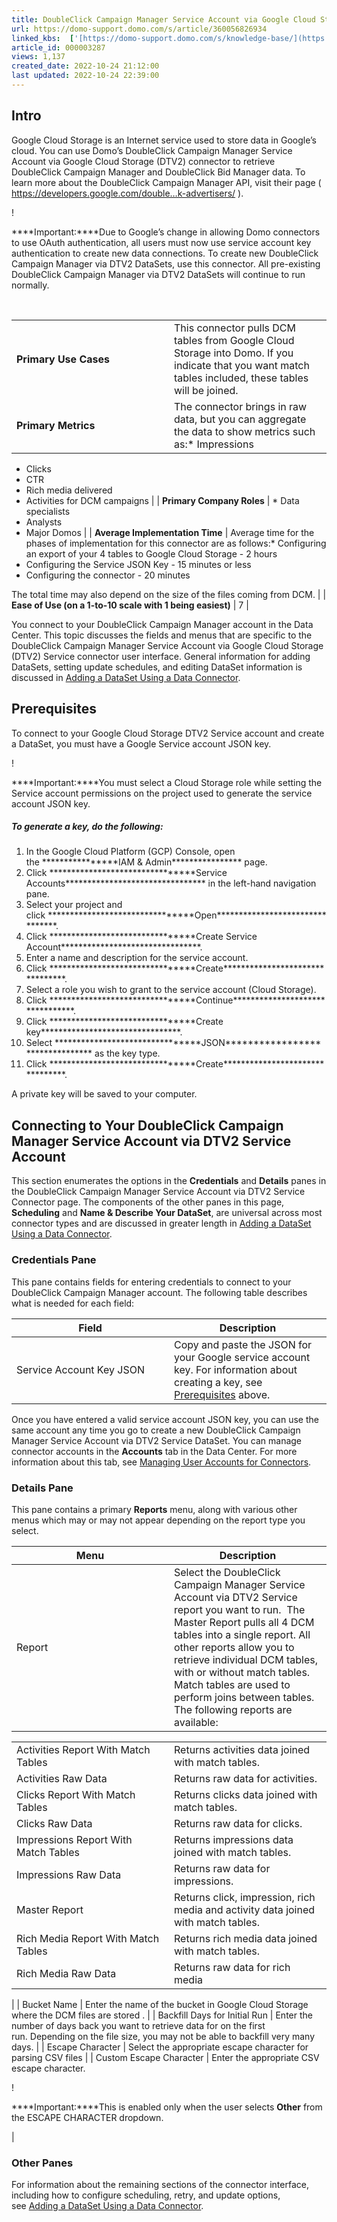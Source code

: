 ```yaml
---
title: DoubleClick Campaign Manager Service Account via Google Cloud Storage (DTV2) Service Connector
url: https://domo-support.domo.com/s/article/360056826934
linked_kbs:  ['[https://domo-support.domo.com/s/knowledge-base/](https://domo-support.domo.com/s/knowledge-base/)', '[https://domo-support.domo.com/s/](https://domo-support.domo.com/s/)', '[https://domo-support.domo.com/s/topic/0TO5w000000ZammGAC](https://domo-support.domo.com/s/topic/0TO5w000000ZammGAC)', '[https://domo-support.domo.com/s/topic/0TO5w000000ZanLGAS](https://domo-support.domo.com/s/topic/0TO5w000000ZanLGAS)', '[https://domo-support.domo.com/s/topic/0TO5w000000ZaoQGAS](https://domo-support.domo.com/s/topic/0TO5w000000ZaoQGAS)', '[https://domo-support.domo.com/s/article/360042926274](https://domo-support.domo.com/s/article/360042926274)', '[https://domo-support.domo.com/s/article/360042926054](https://domo-support.domo.com/s/article/360042926054)', '[https://domo-support.domo.com/s/article/360056826934](https://domo-support.domo.com/s/article/360056826934)', '[https://domo-support.domo.com/s/topic/0TO5w000000ZaoQGAS/api-connectors](https://domo-support.domo.com/s/topic/0TO5w000000ZaoQGAS/api-connectors)', '[https://domo-support.domo.com/s/article/360043429933](https://domo-support.domo.com/s/article/360043429933)', '[https://domo-support.domo.com/s/article/360043429953](https://domo-support.domo.com/s/article/360043429953)', '[https://domo-support.domo.com/s/article/360042925494](https://domo-support.domo.com/s/article/360042925494)', '[https://domo-support.domo.com/s/article/360043429913](https://domo-support.domo.com/s/article/360043429913)', '[https://domo-support.domo.com/s/article/4408174643607](https://domo-support.domo.com/s/article/4408174643607)', '[https://domo-support.domo.com/s/login/](https://domo-support.domo.com/s/login/)']
article_id: 000003287
views: 1,137
created_date: 2022-10-24 21:12:00
last updated: 2022-10-24 22:39:00
---
```




Intro
-----


Google Cloud Storage is an Internet service used to store data in Google's cloud. You can use Domo’s DoubleClick Campaign Manager Service Account via Google Cloud Storage (DTV2) connector to retrieve DoubleClick Campaign Manager and DoubleClick Bid Manager data. To learn more about the DoubleClick Campaign Manager API, visit their page ( [https://developers.google.com/double...k-advertisers/](https://developers.google.com/doubleclick-advertisers/ "https://developers.google.com/doubleclick-advertisers/") ).




!

****Important:****Due to Google’s change in allowing Domo connectors to use OAuth authentication, all users must now use service account key authentication to create new data connections. To create new DoubleClick Campaign Manager via DTV2 DataSets, use this connector. All pre-existing DoubleClick Campaign Manager via DTV2 DataSets will continue to run normally. 



 




|  |  |
| --- | --- |
| **Primary Use Cases** | This connector pulls DCM tables from Google Cloud Storage into Domo. If you indicate that you want match tables included, these tables will be joined. |
| **Primary Metrics** | The connector brings in raw data, but you can aggregate the data to show metrics such as:* Impressions
* Clicks
* CTR
* Rich media delivered
* Activities for DCM campaigns
 |
| **Primary Company Roles** | * Data specialists
* Analysts
* Major Domos
 |
| **Average Implementation Time** | Average time for the phases of implementation for this connector are as follows:* Configuring an export of your 4 tables to Google Cloud Storage - 2 hours
* Configuring the Service JSON Key - 15 minutes or less
* Configuring the connector - 20 minutes

The total time may also depend on the size of the files coming from DCM. |
| **Ease of Use (on a 1-to-10 scale with 1 being easiest)** | 7 |


You connect to your DoubleClick Campaign Manager account in the Data Center. This topic discusses the fields and menus that are specific to the DoubleClick Campaign Manager Service Account via Google Cloud Storage (DTV2) Service connector user interface. General information for adding DataSets, setting update schedules, and editing DataSet information is discussed in [Adding a DataSet Using a Data Connector](/s/article/360042926274 "Adding a DataSet Using a Data Connector").


Prerequisites
-------------


To connect to your Google Cloud Storage DTV2 Service account and create a DataSet, you must have a Google Service account JSON key.




!

****Important:****You must select a Cloud Storage role while setting the Service account permissions on the project used to generate the service account JSON key.



##### **To generate a key, do the following:**


1. In the Google Cloud Platform (GCP) Console, open the ****************IAM & Admin**************** page.
2. Click ********************************Service Accounts******************************** in the left-hand navigation pane.
3. Select your project and click ********************************Open********************************.
4. Click ********************************Create Service Account********************************.
5. Enter a name and description for the service account.
6. Click ********************************Create********************************.
7. Select a role you wish to grant to the service account (Cloud Storage).
8. Click ********************************Continue********************************.
9. Click ********************************Create key********************************.
10. Select ********************************JSON******************************** as the key type.
11. Click ********************************Create********************************.


A private key will be saved to your computer.


Connecting to Your DoubleClick Campaign Manager Service Account via DTV2 Service Account
----------------------------------------------------------------------------------------


This section enumerates the options in the **Credentials** and **Details** panes in the DoubleClick Campaign Manager Service Account via DTV2 Service Connector page. The components of the other panes in this page, **Scheduling** and **Name & Describe Your DataSet**, are universal across most connector types and are discussed in greater length in [Adding a DataSet Using a Data Connector](/s/article/360042926274 "Adding a DataSet Using a Data Connector").


### Credentials Pane


This pane contains fields for entering credentials to connect to your DoubleClick Campaign Manager account. The following table describes what is needed for each field:  




| Field | Description |
| --- | --- |
| Service Account Key JSON | Copy and paste the JSON for your Google service account key. For information about creating a key, see [Prerequisites](#h_01EPATGFRAV7ZXB31S6YH0MW1Y "DoubleClick Campaign Manager Service Account via Google Cloud Storage (DTV2) Service Connector") above. |


Once you have entered a valid service account JSON key, you can use the same account any time you go to create a new DoubleClick Campaign Manager Service Account via DTV2 Service DataSet. You can manage connector accounts in the **Accounts** tab in the Data Center. For more information about this tab, see [Managing User Accounts for Connectors](/s/article/360042926054 "Managing User Accounts for Connectors").


### Details Pane


This pane contains a primary **Reports** menu, along with various other menus which may or may not appear depending on the report type you select.




| Menu | Description |
| --- | --- |
| Report | Select the DoubleClick Campaign Manager Service Account via DTV2 Service report you want to run.  The Master Report pulls all 4 DCM tables into a single report. All other reports allow you to retrieve individual DCM tables, with or without match tables. Match tables are used to perform joins between tables. The following reports are available:

|  |  |
| --- | --- |
| Activities Report With Match Tables | Returns activities data joined with match tables. |
| Activities Raw Data | Returns raw data for activities. |
| Clicks Report With Match Tables | Returns clicks data joined with match tables. |
| Clicks Raw Data | Returns raw data for clicks. |
| Impressions Report With Match Tables | Returns impressions data joined with match tables. |
| Impressions Raw Data | Returns raw data for impressions. |
| Master Report | Returns click, impression, rich media and activity data joined with match tables. |
| Rich Media Report With Match Tables | Returns rich media data joined with match tables. |
| Rich Media Raw Data | Returns raw data for rich media |

 |
| Bucket Name | Enter the name of the bucket in Google Cloud Storage where the DCM files are stored . |
| Backfill Days for Initial Run | Enter the number of days back you want to retrieve data for on the first run. Depending on the file size, you may not be able to backfill very many days. |
| Escape Character | Select the appropriate escape character for parsing CSV files |
| Custom Escape Character | Enter the appropriate CSV escape character.
 

!

****Important:****This is enabled only when the user selects **Other** from the ESCAPE CHARACTER dropdown.


 |


### Other Panes


For information about the remaining sections of the connector interface, including how to configure scheduling, retry, and update options, see [Adding a DataSet Using a Data Connector](/s/article/360042926274 "Adding a DataSet Using a Data Connector").

